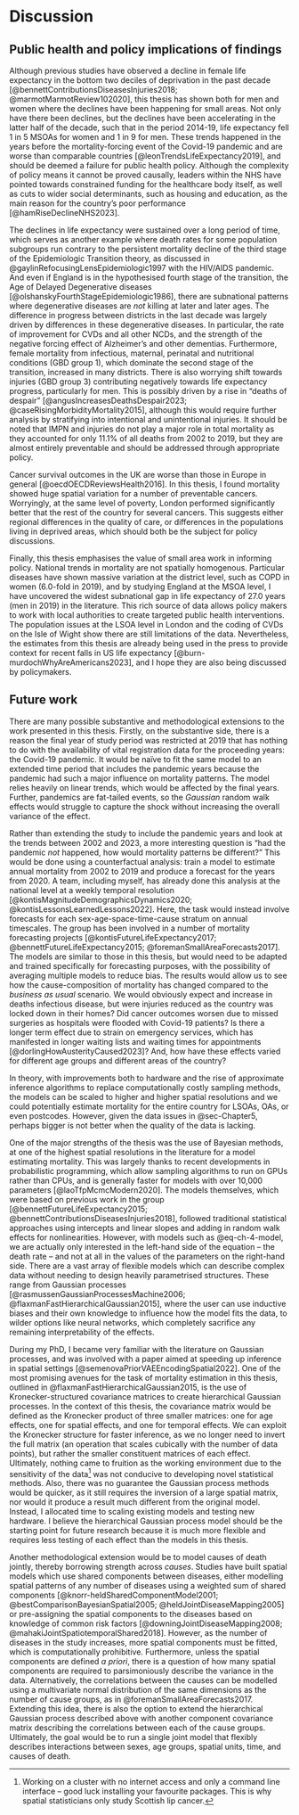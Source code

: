 # Discussion {#sec-Chapter9}

## Public health and policy implications of findings

Although previous studies have observed a decline in female life expectancy in the bottom two deciles of deprivation in the past decade [@bennettContributionsDiseasesInjuries2018; @marmotMarmotReview102020], this thesis has shown both for men and women where the declines have been happening for small areas.
Not only have there been declines, but the declines have been accelerating in the latter half of the decade, such that in the period 2014-19, life expectancy fell 1 in 5 MSOAs for women and 1 in 9 for men.
These trends happened in the years before the mortality-forcing event of the Covid-19 pandemic and are worse than comparable countries [@leonTrendsLifeExpectancy2019], and should be deemed a failure for public health policy.
Although the complexity of policy means it cannot be proved causally, leaders within the NHS have pointed towards constrained funding for the healthcare body itself, as well as cuts to wider social determinants, such as housing and education, as the main reason for the country's poor performance [@hamRiseDeclineNHS2023].

The declines in life expectancy were sustained over a long period of time, which serves as another example where death rates for some population subgroups run contrary to the persistent mortality decline of the third stage of the Epidemiologic Transition theory, as discussed in @gaylinRefocusingLensEpidemiologic1997 with the HIV/AIDS pandemic.
And even if England is in the hypothesised fourth stage of the transition, the Age of Delayed Degenerative diseases [@olshanskyFourthStageEpidemiologic1986], there are subnational patterns where degenerative diseases are *not* killing at later and later ages.
The difference in progress between districts in the last decade was largely driven by differences in these degenerative diseases.
In particular, the rate of improvement for CVDs and all other NCDs, and the strength of the negative forcing effect of Alzheimer's and other dementias.
Furthermore, female mortality from infectious, maternal, perinatal and nutritional conditions (GBD group 1), which dominate the second stage of the transition, increased in many districts.
There is also worrying shift towards injuries (GBD group 3) contributing negatively towards life expectancy progress, particularly for men.
This is possibly driven by a rise in "deaths of despair" [@angusIncreasesDeathsDespair2023; @caseRisingMorbidityMortality2015], although this would require further analysis by stratifying into intentional and unintentional injuries.
It should be noted that IMPN and injuries do not play a major role in total mortality as they accounted for only 11.1% of all deaths from 2002 to 2019, but they are almost entirely preventable and should be addressed through appropriate policy.

Cancer survival outcomes in the UK are worse than those in Europe in general [@oecdOECDReviewsHealth2016].
In this thesis, I found mortality showed huge spatial variation for a number of preventable cancers.
Worryingly, at the same level of poverty, London performed significantly better that the rest of the country for several cancers.
This suggests either regional differences in the quality of care, or differences in the populations living in deprived areas, which should both be the subject for policy discussions.

Finally, this thesis emphasises the value of small area work in informing policy.
National trends in mortality are not spatially homogenous.
Particular diseases have shown massive variation at the district level, such as COPD in women (6.0-fold in 2019), and by studying England at the MSOA level, I have uncovered the widest subnational gap in life expectancy of 27.0 years (men in 2019) in the literature.
This rich source of data allows policy makers to work with local authorities to create targeted public health interventions.
The population issues at the LSOA level in London and the coding of CVDs on the Isle of Wight show there are still limitations of the data.
Nevertheless, the estimates from this thesis are already being used in the press to provide context for recent falls in US life expectancy [@burn-murdochWhyAreAmericans2023], and I hope they are also being discussed by policymakers.

## Future work

There are many possible substantive and methodological extensions to the work presented in this thesis.
Firstly, on the substantive side, there is a reason the final year of study period was restricted at 2019 that has nothing to do with the availability of vital registration data for the proceeding years: the Covid-19 pandemic.
It would be naïve to fit the same model to an extended time period that includes the pandemic years because the pandemic had such a major influence on mortality patterns.
The model relies heavily on linear trends, which would be affected by the final years.
Further, pandemics are fat-tailed events, so the _Gaussian_ random walk effects would struggle to capture the shock without increasing the overall variance of the effect. 

Rather than extending the study to include the pandemic years and look at the trends between 2002 and 2023, a more interesting question is "had the pandemic _not_ happened, how would mortality patterns be different?"
This would be done using a counterfactual analysis: train a model to estimate annual mortality from 2002 to 2019 and produce a forecast for the years from 2020.
A team, including myself, has already done this analysis at the national level at a weekly temporal resolution [@kontisMagnitudeDemographicsDynamics2020; @kontisLessonsLearnedLessons2022].
Here, the task would instead involve forecasts for each sex-age-space-time-cause stratum on annual timescales.
The group has been involved in a number of mortality forecasting projects [@kontisFutureLifeExpectancy2017; @bennettFutureLifeExpectancy2015; @foremanSmallAreaForecasts2017].
The models are similar to those in this thesis, but would need to be adapted and trained specifically for forecasting purposes, with the possibility of averaging multiple models to reduce bias.
The results would allow us to see how the cause-composition of mortality has changed compared to the _business as usual_ scenario.
We would obviously expect and increase in deaths infectious disease, but were injuries reduced as the country was locked down in their homes?
Did cancer outcomes worsen due to missed surgeries as hospitals were flooded with Covid-19 patients?
Is there a longer term effect due to strain on emergency services, which has manifested in longer waiting lists and waiting times for appointments [@dorlingHowAusterityCaused2023]?
And, how have these effects varied for different age groups and different areas of the country?

In theory, with improvements both to hardware and the rise of approximate inference algorithms to replace computationally costly sampling methods, the models can be scaled to higher and higher spatial resolutions and we could potentially estimate mortality for the entire country for LSOAs, OAs, or even postcodes.
However, given the data issues in @sec-Chapter5, perhaps bigger is not better when the quality of the data is lacking.

One of the major strengths of the thesis was the use of Bayesian methods, at one of the highest spatial resolutions in the literature for a model estimating mortality.
This was largely thanks to recent developments in probabilistic programming, which allow sampling algorithms to run on GPUs rather than CPUs, and is generally faster for models with over 10,000 parameters [@laoTfpMcmcModern2020].
The models themselves, which were based on previous work in the group [@bennettFutureLifeExpectancy2015; @bennettContributionsDiseasesInjuries2018], followed traditional statistical approaches using intercepts and linear slopes and adding in random walk effects for nonlinearities.
However, with models such as @eq-ch-4-model, we are actually only interested in the left-hand side of the equation – the death rate – and not at all in the values of the parameters on the right-hand side.
There are a vast array of flexible models which can describe complex data without needing to design heavily parametrised structures.
These range from Gaussian processes [@rasmussenGaussianProcessesMachine2006; @flaxmanFastHierarchicalGaussian2015], where the user can use inductive biases and their own knowledge to influence how the model fits the data, to wilder options like neural networks, which completely sacrifice any remaining interpretability of the effects.

During my PhD, I became very familiar with the literature on Gaussian processes, and was involved with a paper aimed at speeding up inference in spatial settings [@semenovaPriorVAEEncodingSpatial2022].
One of the most promising avenues for the task of mortality estimation in this thesis, outlined in @flaxmanFastHierarchicalGaussian2015, is the use of Kronecker-structured covariance matrices to create hierarchical Gaussian processes.
In the context of this thesis, the covariance matrix would be defined as the Kronecker product of three smaller matrices: one for age effects, one for spatial effects, and one for temporal effects.
We can exploit the Kronecker structure for faster inference, as we no longer need to invert the full matrix (an operation that scales cubically with the number of data points), but rather the smaller constituent matrices of each effect.
Ultimately, nothing came to fruition as the working environment due to the sensitivity of the data^[Working on a cluster with no internet access and only a command line interface – good luck installing your favourite packages. This is why spatial statisticians only study Scottish lip cancer.] was not conducive to developing novel statistical methods.
Also, there was no guarantee the Gaussian process methods would be quicker, as it still requires the inversion of a large spatial matrix, nor would it produce a result much different from the original model.
Instead, I allocated time to scaling existing models and testing new hardware.
I believe the hierarchical Gaussian process model should be the starting point for future research because it is much more flexible and requires less testing of each effect than the models in this thesis.

Another methodological extension would be to model causes of death jointly, thereby borrowing strength across _causes_.
Studies have built spatial models which use shared components between diseases, either modelling spatial patterns of any number of diseases using a weighted sum of shared components [@knorr-heldSharedComponentModel2001; @bestComparisonBayesianSpatial2005; @heldJointDiseaseMapping2005] or pre-assigning the spatial components to the diseases based on knowledge of common risk factors [@downingJointDiseaseMapping2008; @mahakiJointSpatiotemporalShared2018].
However, as the number of diseases in the study increases, more spatial components must be fitted, which is computationally prohibitive.
Furthermore, unless the spatial components are defined _a priori_, there is a question of how many spatial components are required to parsimoniously describe the variance in the data.
Alternatively, the correlations between the causes can be modelled using a multivariate normal distribution of the same dimensions as the number of cause groups, as in @foremanSmallAreaForecasts2017.
Extending this idea, there is also the option to extend the hierarchical Gaussian process described above with another component covariance matrix describing the correlations between each of the cause groups.
Ultimately, the goal would be to run a single joint model that flexibly describes interactions between sexes, age groups, spatial units, time, and causes of death.

<!-- ## Conclusions -->
